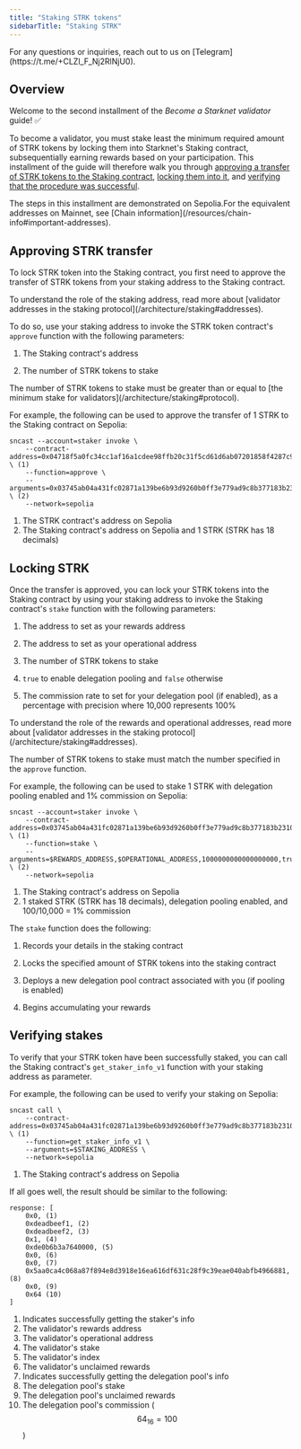 ```yaml
---
title: "Staking STRK tokens"
sidebarTitle: "Staking STRK"
---
```


<Warning>
For any questions or inquiries, reach out to us on [Telegram](https://t.me/+CLZl_F_Nj2RlNjU0).
</Warning>

## Overview

Welcome to the second installment of the *Become a Starknet validator* guide! ✅

To become a validator, you must stake least the minimum required amount of STRK tokens by locking them into Starknet's Staking contract, subsequentially earning rewards based on your participation. This installment of the guide will therefore walk you through [approving a transfer of STRK tokens to the Staking contract](#approving_strk_transfer), [locking them into it](#locking_strk), and [verifying that the procedure was successful](#verifying_stakes).

<Tip>
The steps in this installment are demonstrated on Sepolia.For the equivalent addresses on Mainnet, see [Chain information](/resources/chain-info#important-addresses).
</Tip>

## Approving STRK transfer

To lock STRK token into the Staking contract, you first need to approve the transfer of STRK tokens from your staking address to the Staking contract.

<Note>
To understand the role of the staking address, read more about [validator addresses in the staking protocol](/architecture/staking#addresses).
</Note>

To do so, use your staking address to invoke the STRK token contract's `approve` function with the following parameters:

1. The Staking contract's address

2. The number of STRK tokens to stake

<Note>
The number of STRK tokens to stake must be greater than or equal to [the minimum stake for validators](/architecture/staking#protocol).
</Note>

For example, the following can be used to approve the transfer of 1 STRK to the Staking contract on Sepolia:

```shell
sncast --account=staker invoke \
    --contract-address=0x04718f5a0fc34cc1af16a1cdee98ffb20c31f5cd61d6ab07201858f4287c938d \ (1)
    --function=approve \
    --arguments=0x03745ab04a431fc02871a139be6b93d9260b0ff3e779ad9c8b377183b23109f1,1000000000000000000 \ (2)
    --network=sepolia

```

1. The STRK contract's address on Sepolia
2. The Staking contract's address on Sepolia and 1 STRK (STRK has 18 decimals)

## Locking STRK

Once the transfer is approved, you can lock your STRK tokens into the Staking contract by using your staking address to invoke the Staking contract's `stake` function with the following parameters:

1. The address to set as your rewards address

2. The address to set as your operational address

3. The number of STRK tokens to stake

4. `true` to enable delegation pooling and `false` otherwise

5. The commission rate to set for your delegation pool (if enabled), as a percentage with precision where 10,000 represents 100%

<Note>
To understand the role of the rewards and operational addresses, read more about [validator addresses in the staking protocol](/architecture/staking#addresses).

The number of STRK tokens to stake must match the number specified in the `approve` function.
</Note>

For example, the following can be used to stake 1 STRK with delegation pooling enabled and 1% commission on Sepolia:

```shell
sncast --account=staker invoke \
    --contract-address=0x03745ab04a431fc02871a139be6b93d9260b0ff3e779ad9c8b377183b23109f1 \ (1)
    --function=stake \
    --arguments=$REWARDS_ADDRESS,$OPERATIONAL_ADDRESS,1000000000000000000,true,100 \ (2)
    --network=sepolia

```

1. The Staking contract's address on Sepolia
2. 1 staked STRK (STRK has 18 decimals), delegation pooling enabled, and 100/10,000 = 1% commission

The `stake` function does the following:

1. Records your details in the staking contract

2. Locks the specified amount of STRK tokens into the staking contract

3. Deploys a new delegation pool contract associated with you (if pooling is enabled)

4. Begins accumulating your rewards

## Verifying stakes

To verify that your STRK token have been successfully staked, you can call the Staking contract's `get_staker_info_v1` function with your staking address as parameter.

For example, the following can be used to verify your staking on Sepolia:

```shell
sncast call \
    --contract-address=0x03745ab04a431fc02871a139be6b93d9260b0ff3e779ad9c8b377183b23109f1 \ (1)
    --function=get_staker_info_v1 \
    --arguments=$STAKING_ADDRESS \
    --network=sepolia

```

1. The Staking contract's address on Sepolia

If all goes well, the result should be similar to the following:

```shell
response: [
    0x0, (1)
    0xdeadbeef1, (2)
    0xdeadbeef2, (3)
    0x1, (4)
    0xde0b6b3a7640000, (5)
    0x0, (6)
    0x0, (7)
    0x5aa0ca4c068a87f894e8d3918e16ea616df631c28f9c39eae040abfb4966881, (8)
    0x0, (9)
    0x64 (10)
]

```

1. Indicates successfully getting the staker's info
2. The validator's rewards address
3. The validator's operational address
4. The validator's stake
5. The validator's index
6. The validator's unclaimed rewards
7. Indicates successfully getting the delegation pool's info
8. The delegation pool's stake
9. The delegation pool's unclaimed rewards
10. The delegation pool's commission ($$64_{16} = 100$$)